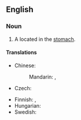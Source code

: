 ==English==
{{wikipedia}}

===Noun===
{{en-noun}}

# {{lb|en|pathology}} A {{l|en|peptic ulcer}} located in the [[stomach]].

====Translations====
{{trans-top|ulcer}}
* Chinese:
*: Mandarin: {{t+|cmn|胃潰瘍|sc=Hani}}, {{t+|cmn|胃溃疡|tr=wèikuìyáng|sc=Hani}}
* Czech: {{t|cs|žaludeční vřed|m}}
{{trans-mid}}
* Finnish: {{t|fi|mahalaukun haavauma}}, {{t+|fi|mahahaava}}
* Hungarian: {{t+|hu|gyomorfekély}}
* Swedish: {{t+|sv|ventrikelsår|n}}
{{trans-bottom}}